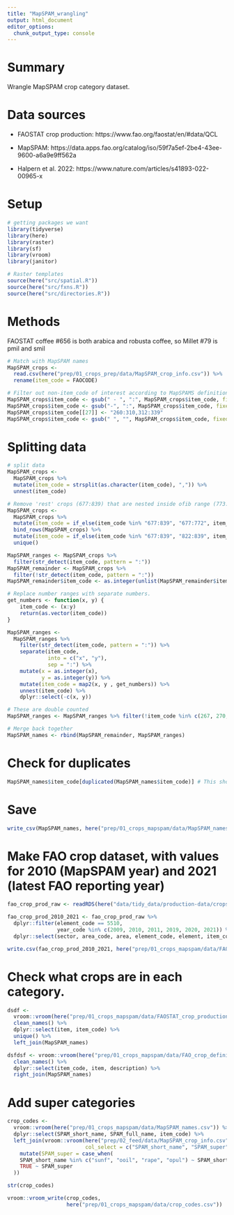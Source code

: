 ```yaml
---
title: "MapSPAM_wrangling"
output: html_document
editor_options: 
  chunk_output_type: console
---
```


# Summary

Wrangle MapSPAM crop category dataset.

# Data sources

 - FAOSTAT crop production: https://www.fao.org/faostat/en/#data/QCL

 - MapSPAM: https://data.apps.fao.org/catalog/iso/59f7a5ef-2be4-43ee-9600-a6a9e9ff562a 
 
 - Halpern et al. 2022: https://www.nature.com/articles/s41893-022-00965-x


# Setup

```r
# getting packages we want
library(tidyverse)
library(here)
library(raster)
library(sf)
library(vroom)
library(janitor)

# Raster templates
source(here("src/spatial.R"))
source(here("src/fxns.R"))
source(here("src/directories.R"))

``` 


# Methods

FAOSTAT coffee #656 is both arabica and robusta coffee, so Millet #79 is pmil and smil

```r
# Match with MapSPAM names
MapSPAM_crops <- 
  read.csv(here("prep/01_crops_prep/data/MapSPAM_crop_info.csv")) %>% 
  rename(item_code = FAOCODE)

# Filter out non-item_code of interest according to MapSPAMS definitions of crop categories.
MapSPAM_crops$item_code <- gsub(" - ", ":", MapSPAM_crops$item_code, fixed = TRUE)
MapSPAM_crops$item_code <- gsub("-", ":", MapSPAM_crops$item_code, fixed = TRUE)
MapSPAM_crops$item_code[[27]] <- "260:310,312:339"
MapSPAM_crops$item_code <- gsub(" ", "", MapSPAM_crops$item_code, fixed = TRUE)
```


# Splitting data 
```r
# split data 
MapSPAM_crops <- 
  MapSPAM_crops %>% 
  mutate(item_code = strsplit(as.character(item_code), ",")) %>%
  unnest(item_code)

# Remove 'rest' crops (677:839) that are nested inside ofib range (773:821).
MapSPAM_crops <- 
  MapSPAM_crops %>% 
  mutate(item_code = if_else(item_code %in% "677:839", "677:772", item_code)) %>%  
  bind_rows(MapSPAM_crops) %>%
  mutate(item_code = if_else(item_code %in% "677:839", "822:839", item_code)) %>%  
  unique() 

MapSPAM_ranges <- MapSPAM_crops %>% 
  filter(str_detect(item_code, pattern = ":")) 
MapSPAM_remainder <- MapSPAM_crops %>% 
  filter(!str_detect(item_code, pattern = ":"))
MapSPAM_remainder$item_code <- as.integer(unlist(MapSPAM_remainder$item_code))

# Replace number ranges with separate numbers.
get_numbers <- function(x, y) {
    item_code <- (x:y)
    return(as.vector(item_code))
}

MapSPAM_ranges <- 
  MapSPAM_ranges %>% 
    filter(str_detect(item_code, pattern = ":")) %>% 
    separate(item_code,
             into = c("x", "y"),
             sep = ":") %>% 
    mutate(x = as.integer(x),
           y = as.integer(y)) %>% 
    mutate(item_code = map2(x, y , get_numbers)) %>% 
    unnest(item_code) %>%
    dplyr::select(-c(x, y)) 

# These are double counted
MapSPAM_ranges <- MapSPAM_ranges %>% filter(!item_code %in% c(267, 270, 289, 292, 328, 826))

# Merge back together
MapSPAM_names <- rbind(MapSPAM_remainder, MapSPAM_ranges)
```

# Check for duplicates
```r
MapSPAM_names$item_code[duplicated(MapSPAM_names$item_code)] # This should only say true for `79` (Millet) and `656` (Coffee). 
```

# Save

```r
write_csv(MapSPAM_names, here("prep/01_crops_mapspam/data/MapSPAM_names.csv"))
```

# Make FAO crop dataset, with values for 2010 (MapSPAM year) and 2021 (latest FAO reporting year)

```r
fao_crop_prod_raw <- readRDS(here("data/tidy_data/production-data/crops_production_tidy.rds"))

fao_crop_prod_2010_2021 <- fao_crop_prod_raw %>%
  dplyr::filter(element_code == 5510,
                year_code %in% c(2009, 2010, 2011, 2019, 2020, 2021)) %>%
  dplyr::select(sector, area_code, area, element_code, element, item_code, item, year_code, year, value)

write.csv(fao_crop_prod_2010_2021, here("prep/01_crops_mapspam/data/FAOSTAT_crop_production_2010_2021.csv"), row.names = FALSE)
```



# Check what crops are in each category.

```r
dsdf <- 
  vroom::vroom(here("prep/01_crops_mapspam/data/FAOSTAT_crop_production_2010_2021.csv")) %>% 
  clean_names() %>% 
  dplyr::select(item, item_code) %>% 
  unique() %>% 
  left_join(MapSPAM_names) 

dsfdsf <- vroom::vroom(here("prep/01_crops_mapspam/data/FAO_crop_definitions.csv")) %>% 
  clean_names() %>% 
  dplyr::select(item_code, item, description) %>% 
  right_join(MapSPAM_names)
```

# Add super categories
```r
crop_codes <- 
  vroom::vroom(here("prep/01_crops_mapspam/data/MapSPAM_names.csv")) %>% 
  dplyr::select(SPAM_short_name, SPAM_full_name, item_code) %>% 
  left_join(vroom::vroom(here("prep/02_feed/data/MapSPAM_crop_info.csv"), 
                         col_select = c("SPAM_short_name", "SPAM_super"))) %>%
    mutate(SPAM_super = case_when(
    SPAM_short_name %in% c("sunf", "ooil", "rape", "opul") ~ SPAM_short_name, 
    TRUE ~ SPAM_super
  ))

str(crop_codes)

vroom::vroom_write(crop_codes, 
                   here("prep/01_crops_mapspam/data/crop_codes.csv"))
```

